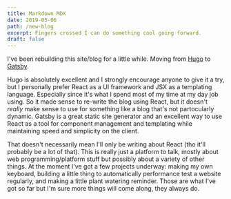 ```yaml
---
title: Markdown MDX
date: 2019-05-06
path: /new-blog
excerpt: Fingers crossed I can do something cool going forward.
draft: false
---
```


I've been rebuilding this site/blog for a little while. Moving from [Hugo](https://gohugo.io/) to [Gatsby](https://www.gatsbyjs.org/).

Hugo is absolutely excellent and I strongly encourage anyone to give it a try, but I personally prefer React as a UI framework and JSX as a templating language. Especially since it's what I spend most of my time at my day job using. So it made sense to re-write the blog using React, but it doesn't _really_ make sense to use for something like a blog that's not partocularly dynamic. Gatsby is a great static site generator and an excellent way to use React as a tool for component management and templating while maintaining speed and simplicity on the client.

That doesn't necessarily mean I'll only be writing about React (tho it'll probably be a lot of that). This is really just a platform to talk, mostly about web programming/platform stuff but possibly about a variety of other things. At the moment I've got a few projects underway: making my own keyboard, building a little thing to automatically performance test a website regularly, and making a little plant watering reminder. Those are what I've got so far but I'm sure more things will come along, they always do.
